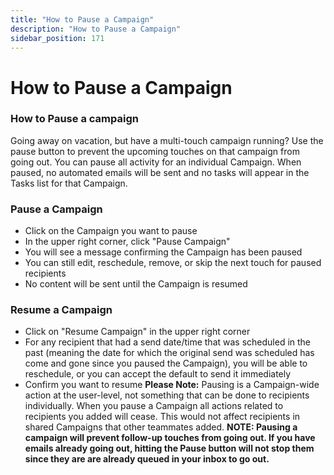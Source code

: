 ```yaml
---
title: "How to Pause a Campaign"
description: "How to Pause a Campaign"
sidebar_position: 171
---
```


# How to Pause a Campaign

### How to Pause a campaign
Going away on vacation, but have a multi-touch campaign running? Use the pause button to prevent the upcoming touches on that campaign from going out.
You can pause all activity for an individual Campaign. When paused, no automated emails will be sent and no tasks will appear in the Tasks list for that Campaign. 
### Pause a Campaign
- Click on the Campaign you want to pause
- In the upper right corner, click "Pause Campaign"
- You will see a message confirming the Campaign has been paused
- You can still edit, reschedule, remove, or skip the next touch for paused recipients
- No content will be sent until the Campaign is resumed
### Resume a Campaign
- Click on "Resume Campaign" in the upper right corner
- For any recipient that had a send date/time that was scheduled in the past (meaning the date for which the original send was scheduled has come and gone since you paused the Campaign), you will be able to reschedule, or you can accept the default to send it immediately
- Confirm you want to resume
**Please Note:** Pausing is a Campaign-wide action at the user-level, not something that can be done to recipients individually. When you pause a Campaign all actions related to recipients you added will cease. This would not affect recipients in shared Campaigns that other teammates added.
**NOTE: Pausing a campaign will prevent follow-up touches from going out. If you have emails already going out, hitting the Pause button will not stop them since they are are already queued in your inbox to go out.**